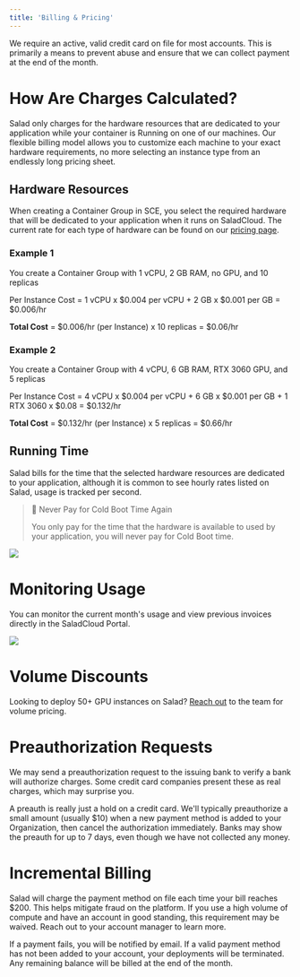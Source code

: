 ```yaml
---
title: 'Billing & Pricing'
---
```


We require an active, valid credit card on file for most accounts. This is primarily a means to prevent abuse and ensure
that we can collect payment at the end of the month.

# How Are Charges Calculated?

Salad only charges for the hardware resources that are dedicated to your application while your container is Running on
one of our machines. Our flexible billing model allows you to customize each machine to your exact hardware
requirements, no more selecting an instance type from an endlessly long pricing sheet.

## Hardware Resources

When creating a Container Group in SCE, you select the required hardware that will be dedicated to your application when
it runs on SaladCloud. The current rate for each type of hardware can be found on our
[pricing page](https://salad.com/pricing).

### Example 1

You create a Container Group with 1 vCPU, 2 GB RAM, no GPU, and 10 replicas

Per Instance Cost = 1 vCPU x $0.004 per vCPU + 2 GB x $0.001 per GB = $0.006/hr

**Total Cost** = $0.006/hr (per Instance) x 10 replicas = $0.06/hr

### Example 2

You create a Container Group with 4 vCPU, 6 GB RAM, RTX 3060 GPU, and 5 replicas

Per Instance Cost = 4 vCPU x $0.004 per vCPU + 6 GB x $0.001 per GB + 1 RTX 3060 x $0.08 = $0.132/hr

**Total Cost** = $0.132/hr (per Instance) x 5 replicas = $0.66/hr

## Running Time

Salad bills for the time that the selected hardware resources are dedicated to your application, although it is common
to see hourly rates listed on Salad, usage is tracked per second.

> 🎉 Never Pay for Cold Boot Time Again
>
> You only pay for the time that the hardware is available to used by your application, you will never pay for Cold Boot
> time.

<img src="/container-engine/images/deployment-map.png" />

# Monitoring Usage

You can monitor the current month's usage and view previous invoices directly in the SaladCloud Portal.

<img src="/container-engine/images/usage-monitoring.png" />

# Volume Discounts

Looking to deploy 50+ GPU instances on Salad? [Reach out](mailto:cloud@salad.com) to the team for volume pricing.

# Preauthorization Requests

We may send a preauthorization request to the issuing bank to verify a bank will authorize charges. Some credit card
companies present these as real charges, which may surprise you.

A preauth is really just a hold on a credit card. We'll typically preauthorize a small amount (usually $10) when a new
payment method is added to your Organization, then cancel the authorization immediately. Banks may show the preauth for
up to 7 days, even though we have not collected any money.

# Incremental Billing

Salad will charge the payment method on file each time your bill reaches $200. This helps mitigate fraud on the
platform. If you use a high volume of compute and have an account in good standing, this requirement may be waived.
Reach out to your account manager to learn more.

If a payment fails, you will be notified by email. If a valid payment method has not been added to your account, your
deployments will be terminated. Any remaining balance will be billed at the end of the month.
